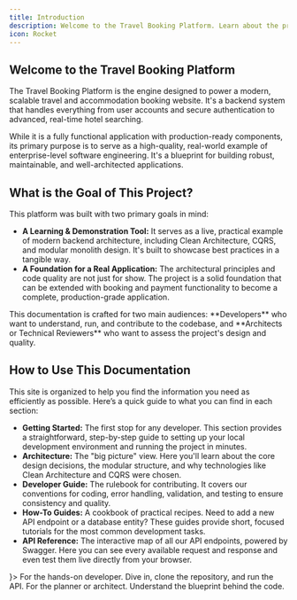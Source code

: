 ```yaml
---
title: Introduction
description: Welcome to the Travel Booking Platform. Learn about the project's goals and how to navigate this documentation.
icon: Rocket
---
```



## Welcome to the Travel Booking Platform

The Travel Booking Platform is the engine designed to power a modern, scalable travel and accommodation booking website. It's a backend system that handles everything from user accounts and secure authentication to advanced, real-time hotel searching.

While it is a fully functional application with production-ready components, its primary purpose is to serve as a high-quality, real-world example of enterprise-level software engineering. It's a blueprint for building robust, maintainable, and well-architected applications.

## What is the Goal of This Project?

This platform was built with two primary goals in mind:

- **A Learning & Demonstration Tool:** It serves as a live, practical example of modern backend architecture, including Clean Architecture, CQRS, and modular monolith design. It's built to showcase best practices in a tangible way.
- **A Foundation for a Real Application:** The architectural principles and code quality are not just for show. The project is a solid foundation that can be extended with booking and payment functionality to become a complete, production-grade application.

<Callout title="Who is this documentation for?" type="info">
  This documentation is crafted for two main audiences: **Developers** who want
  to understand, run, and contribute to the codebase, and **Architects or
  Technical Reviewers** who want to assess the project's design and quality.
</Callout>

## How to Use This Documentation

This site is organized to help you find the information you need as efficiently as possible. Here’s a quick guide to what you can find in each section:

- **Getting Started:** The first stop for any developer. This section provides a straightforward, step-by-step guide to setting up your local development environment and running the project in minutes.
- **Architecture:** The "big picture" view. Here you'll learn about the core design decisions, the modular structure, and why technologies like Clean Architecture and CQRS were chosen.
- **Developer Guide:** The rulebook for contributing. It covers our conventions for coding, error handling, validation, and testing to ensure consistency and quality.
- **How-To Guides:** A cookbook of practical recipes. Need to add a new API endpoint or a database entity? These guides provide short, focused tutorials for the most common development tasks.
- **API Reference:** The interactive map of all our API endpoints, powered by Swagger. Here you can see every available request and response and even test them live directly from your browser.

<Cards>
  <Card href="/docs/getting-started" title="Get Started" icon={<Plane />}>
    For the hands-on developer. Dive in, clone the repository, and run the API.
  </Card>
  <Card href="/docs/architecture" title="Explore the Architecture">
    For the planner or architect. Understand the blueprint behind the code.
  </Card>
</Cards>
